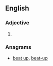 {{also|upbeat}}
==English==

===Adjective===
{{head|en|adjective}}

# {{alternative spelling of|upbeat|lang=en}}

===Anagrams===
* [[beat up#English|beat up]], [[beat-up#English|beat-up]]
